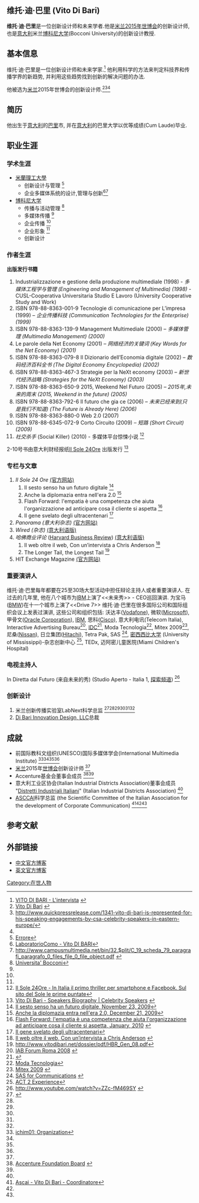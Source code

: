 == 维托·迪·巴里 (Vito Di Bari) ==

'''维托·迪·巴里'''是一位创新设计师和未来学者.他是[http://en.wikipedia.org/wiki/Expo_2015 米兰2015年世博会]的创新设计师,也是[[意大利|意大利]]米兰[[博科尼大学|博科尼大学]](Bocconi University)的创新设计教授.

==基本信息==
维托·迪·巴里是一位创新设计师和未来学家.<ref name="nextopeninnovation1">[http://www.nextopeninnovation.it/site/events/innovationcafe/intervista37.html VITO DI BARI - L'intervista] {{webarchive|url=https://web.archive.org/web/20110722043459/http://www.nextopeninnovation.it/site/events/innovationcafe/intervista37.html |date=2011-07-22 }}</ref> 他利用科学的方法来判定科技界和传播学界的新趋势, 并利用这些趋势找到创新的解决问题的办法.

他被选为[[米兰|米兰]]2015年世博会的创新设计师.<ref name="key4biz1">[http://www.key4biz.it/Who_is_who/2010/03/Di_Bari_Vito.html Vito Di Bari] {{webarchive|url=https://web.archive.org/web/20120302005133/http://www.key4biz.it/Who_is_who/2010/03/Di_Bari_Vito.html |date=2012-03-02 }}</ref><ref name="quickpressrelease1">http://www.quickpressrelease.com/1341-vito-di-bari-is-represented-for-his-speaking-engagements-by-csa-celebrity-speakers-in-eastern-europe/{{dead link|date=2018年1月 |bot=InternetArchiveBot |fix-attempted=yes }}</ref><ref name="nextopeninnovation1"/>

==简历==
他出生于[[意大利|意大利]]的[[巴里|巴里]]市, 并在[[意大利|意大利]]的巴里大学以优等成绩(Cum Laude)毕业.

==职业生涯==
=== 学术生涯===
* [[米蘭理工大學|米蘭理工大學]]
** 创新设计与管理 <ref>[https://www4.ceda.polimi.it/manifesti/manifesti/controller/ricerche/RicercaPerDocenti.do?evn_dettaglio=EVENTO&lang=en&k_doc=4751&aa=2009&n_docente=vito%20di%20bari&tab_ricerca=1&jaf_currentWFID=main Errore]</ref>
** 企业多媒体系统的设计,管理与创新<ref name="laboratoriocomo2007">[http://www.laboratoriocomo.it/archivio/2007/All/Page/t01/view_html@idp=55.html LaboratorioComo - Vito DI BARI]</ref><ref name="campusmultimedia1">http://www.campusmultimedia.net/bin/32.$plit/C_19_scheda_79_paragrafi_paragrafo_0_files_file_0_file_object.pdf {{dead link|date=March 2011}}</ref>
* [[博科尼大学|博科尼大学]]
** 传播与活动管理 <ref name="unibocconicv">[http://didattica.unibocconi.eu/docenti/cv.php?rif=50668&cognome=DI_BARI&nome=VITO Universita' Bocconi]</ref>
** 多媒体传播 <ref name="unibocconicv"/>
** 企业传播 <ref name="laboratoriocomo2007"/>
** 企业形象 <ref name="campusmultimedia1"/>
** 创新设计 {{Citation needed|date=March 2010}}

===作者生涯===
'''出版发行书籍'''
# Industrializzazione e gestione della produzione multimediale (1998) - ''多媒体工程学与管理 (Engineering and Management of Multimedia) (1998)'' - CUSL-Cooperativa Universitaria Studio E Lavoro (University Cooperative Study and Work)
# ISBN 978-88-8363-001-9 Tecnologie di comunicazione per L’impresa (1999) – ''企业传播科技 (Communication Technologies for the Enterprise) (1999)''
# ISBN 978-88-8363-139-9 Management Multimediale (2000) – ''多媒体管理 (Multimedia Management) (2000)''
# Le parole della Net Economy (2001) – ''网络经济的关键词 (Key Words for the Net Economy) (2001)''
# ISBN 978-88-8363-079-8 Il Dizionario dell’Economia digitale (2002) – ''数码经济百科全书 (The Digital Economy Encyclopedia) (2002)''
# ISBN 978-88-8363-467-3 Strategie per la NeXt economy (2003) – ''新世代经济战略 (Strategies for the NeXt Economy) (2003)''
# ISBN 978-88-8363-650-9 2015, Weekend Nel Futuro (2005) – ''2015年,未来的周末 (2015, Weekend in the future) (2005)''
# ISBN 978-88-8363-792-6 Il futuro che gia ce (2006) – ''未来已经来到(只是我们不知道) (The Future is Already Here) (2006)''
# ISBN 978-88-8363-880-0 Web 2.0 (2007)
# ISBN 978-88-6345-072-9 Corto Circuito (2009) – ''短路 (Short Circuit) (2009)''
# ''社交杀手'' (Social Killer) (2010) - 多媒体平台惊悚小说 <ref name="SocialKiller">[http://www.ilsole24ore.com/art/tecnologie/2010-10-02/italia-primo-thriller-smartphone-141537.shtml?uuid=AYxJ06VC/ Il Sole 24Ore - In Italia il primo thriller per smartphone e Facebook. Sul sito del Sole le prime puntate]</ref>

2-10号书由意大利财经报纸[http://www.ilsole24ore.com/ Il Sole 24Ore] {{Wayback|url=http://www.ilsole24ore.com/ |date=20130511142920 }}出版发行 <ref name="speakers1">[http://www.speakers.co.uk/csaWeb/speaker,3477 Vito Di Bari - Speakers Biography | Celebrity Speakers]   {{webarchive|url=https://www.webcitation.org/5jXfMMBnI?url=http://www.ilsole24ore.com/ |date=2009-09-04 }}</ref>

===专栏与文章===

# ''Il Sole 24 Ore'' [http://www.ilsole24ore.com/ (官方网站)] {{Wayback|url=http://www.ilsole24ore.com/ |date=20130511142920 }}
## Il sesto senso ha un futuro digitale <ref>[http://www.ilsole24ore.com/art/SoleOnLine4/dossier/Italia/2009/commenti-sole-24-ore/23-novembre-2009/sesto-senso-futuro-digitale.shtml?uuid=56b271a4-d805-11de-bef4-cdc18202a3e3&DocRulesView=Libero&fromSearch Il sesto senso ha un futuro digitale, November 23, 2009]</ref>
## Anche la diplomazia entra nell'era 2.0 <ref>[http://www.ilsole24ore.com/art/SoleOnLine4/dossier/Italia/2009/commenti-sole-24-ore/21-dicembre-2009/diplomazia-era-2-0.shtml?uuid=cc90d5b2-ee0a-11de-8af1-d15abd51a4ad&DocRulesView=Libero&fromSearch Anche la diplomazia entra nell'era 2.0, December 21, 2009]</ref>
## Flash Forward: l'empatia è una competenza che aiuta l'organizzazione ad anticipare cosa il cliente si aspetta <ref>[http://www.professionisti24.ilsole24ore.com/art/Professionisti24/Management/2010/01/MANAGEMENT_IMPRESA_1_2010.shtml?uuid=2858a8e6-01bd-11df-9054-66bb1a6c98d4&DocRulesView=Libero Flash Forward: l'empatia è una competenza che aiuta l'organizzazione ad anticipare cosa il cliente si aspetta, January, 2010] {{Wayback|url=http://www.professionisti24.ilsole24ore.com/art/Professionisti24/Management/2010/01/MANAGEMENT_IMPRESA_1_2010.shtml?uuid=2858a8e6-01bd-11df-9054-66bb1a6c98d4&DocRulesView=Libero |date=20120303093902 }}</ref>
## Il gene svelato degli ultracentenari <ref>[http://www.ilsole24ore.com/art/SoleOnLine4/dossier/Italia/2009/commenti-sole-24-ore/8-febbraio-2010/gene-svelato-ultracentenari.shtml Il gene svelato degli ultracentenari]</ref>
# ''Panorama (意大利杂志)'' [http://www.panorama.it/ (官方网站)]
# ''Wired (杂志)'' [http://www.wired.it/ (意大利语版)] {{Wayback|url=http://www.wired.it/ |date=20140128111554 }}
# ''哈佛商业评论'' ([[Harvard_Business_Review|Harvard Business Review]]) [http://www.hbritalia.it (意大利语版)]
## Il web oltre il web, Con un’intervista a Chris Anderson <ref>[http://www.hbritalia.it/Edizioni/Articolo.aspx?IDArticolo=176 Il web oltre il web, Con un’intervista a Chris Anderson]  {{webarchive|url=https://web.archive.org/web/20080626092841/http://www.hbritalia.it/Edizioni/Articolo.aspx?IDArticolo=176 |date=2008-06-26 }}</ref>
## The Longer Tail, the Longest Tail <ref>http://www.vitodibari.net/dossier/pdf/HBR_Gen_08.pdf</ref>
# HIT Exchange Magazine [http://hitexchangemedia.com/ (官方网站)]


===重要演讲人===

维托·迪·巴里每年都要在25至30场大型活动中担任辩论主持人或者重要演讲人. 在过去的几年里, 他在八个城市为[[IBM|IBM]]上演了<<未来秀>> - CEO巡回演讲. 为宝马([[BMW|BMW]])在十一个城市上演了<<Drive 7>>  维托·迪·巴里在很多国际公司和国际组织会议上发表过演讲, 这些公司和组织包括: 沃达丰([[Vodafone|Vodafone]]), 微软([[Microsoft|Microsoft]]), 甲骨文([[Oracle_Corporation|Oracle Corporation]]), [[IBM|IBM]], 思科([[Cisco|Cisco]]), 意大利电讯(Telecom Italia), Interactive Advertising Bureau<ref>[http://www.iabforum.it/IAB_FORUM_ROMA_2008/Interventi/Intervento.aspx?IDSessione=63 IAB Forum Roma 2008] {{webarchive|url=https://web.archive.org/web/20091108015732/http://www.iabforum.it/IAB_FORUM_ROMA_2008/Interventi/Intervento.aspx?IDSessione=63 |date=2009-11-08 }}</ref>, [[IDC|IDC]]<ref>{{Cite web |url=http://www.socialenterprise.it/index.php/2009/01/25/enterprise-20-conference-2009-idc/ |title=Enterprise 2.0 Conference 2009 IDC |access-date=2012-02-22 |archive-url=https://web.archive.org/web/20120303042118/http://www.socialenterprise.it/index.php/2009/01/25/enterprise-20-conference-2009-idc/ |archive-date=2012-03-03 |dead-url=yes }}</ref>, Moda Tecnologia<ref>[http://www.modatecnologia.com/relatori/82-Vito-Di-Bari Moda Tecnologia]{{dead link|date=2018年4月 |bot=InternetArchiveBot |fix-attempted=yes }}</ref>, Mitex 2009<ref>[http://www.mitex.org.ma/actualites/1-actualites/6-titre-de-larticle5.html?layout=actualite Mitex 2009] {{webarchive|url=https://web.archive.org/web/20100812011240/http://www.mitex.org.ma/actualites/1-actualites/6-titre-de-larticle5.html?layout=actualite |date=2010-08-12 }}</ref>, 尼桑([[Nissan|Nissan]]), 日立集团([[日立製作所|Hitachi]]), Tetra Pak, SAS <ref>[http://www.sas.com/industry/communications/ SAS for Communications] {{webarchive|url=https://web.archive.org/web/20120207103433/http://www.sas.com/industry/communications/ |date=2012-02-07 }}</ref>, [[密西西比大学|密西西比大学]] (University of Mississippi)-杂志创新中心 <ref>[http://www.mrmagazine.com/act/program.html ACT 2 Experience]{{dead link|date=2018年1月 |bot=InternetArchiveBot |fix-attempted=yes }}</ref>, TEDx, 迈阿密儿童医院(Miami Children's Hospital)

===电视主持人===
In Diretta dal Futuro (来自未来的秀) (Studio Aperto - Italia 1, [[探索频道|探索频道]])
<ref>http://www.youtube.com/watch?v=ZZc-fM469SY {{dead link|date=March 2011}}</ref>

===创新设计===
# 米兰创新传播实验室LabNext科学总监 <ref>{{Cite web |url=http://www.labnext.it/ |title=LabNext - Motion & Production House |access-date=2012-02-22 |archive-url=https://web.archive.org/web/20120221093659/http://www.labnext.it/ |archive-date=2012-02-21 |dead-url=yes }}</ref><ref name="speakers1"/><ref name="quickpressrelease1"/><ref name="key4biz1"/><ref name="laboratoriocomo2007"/><ref name="campusmultimedia1"/>
# [http://www.manta.com/coms2/dnbcompany_0hyzg Di Bari Innovation Design, LLC]总裁

==成就==

*  前国际教科文组织(UNESCO)国际多媒体学会(International Multimedia Institute) <ref>[http://www.archimuse.com/ichim2001/organization.html ichim01: Organization]</ref><ref name="key4biz1" /><ref name="laboratoriocomo2007"/><ref name="campusmultimedia1"/>
* [[米兰|米兰]]2015年[[世博会|世博会]]创新设计师 <ref name="speakers1"/>
* Accenture基金会董事会成员 <ref>[http://www.fondazioneaccenture.it/organicostitutivi.html Accenture Foundation Board] {{webarchive|url=https://web.archive.org/web/20100227221527/http://www.fondazioneaccenture.it/organicostitutivi.html |date=2010-02-27 }}</ref><ref name="key4biz1" />
* 意大利工业区协会(Italian Industrial Districts Association)董事会成员 "[https://web.archive.org/web/20110726000444/http://www.distretti.org/ Distretti Industriali Italiani]" (Italian Industrial Districts Association) <ref name="key4biz1" />
* [http://www.ascai.it/ ASCCAI]科学总监 (the Scientific Committee of the Italian Association for the development of Corporate Communication) <ref>[http://www.ascai.it/index.php?option=com_content&task=view&id=178&Itemid=50 Ascai - Vito Di Bari - Coordinatore]</ref><ref name="key4biz1" /><ref name="laboratoriocomo2007"/>

==参考文献==
{{reflist}}

==外部链接==
* [https://web.archive.org/web/20120201003537/http://www.vitodibari.com/ch/ 中文官方博客]
* [https://web.archive.org/web/20100213203803/http://www.vitodibari.com/en/ 英文官方博客]


{{DEFAULTSORT:Di Bari, Vito}}

[[Category:在世人物|Category:在世人物]]